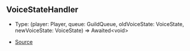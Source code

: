 ## VoiceStateHandler

- Type: (player: Player, queue: GuildQueue, oldVoiceState: VoiceState, newVoiceState: VoiceState) => Awaited\<void>

- [Source](https://github.com/Androz2091/discord-player/blob/e2a9cfc/packages/discord-player/src/Player.ts#L36)
